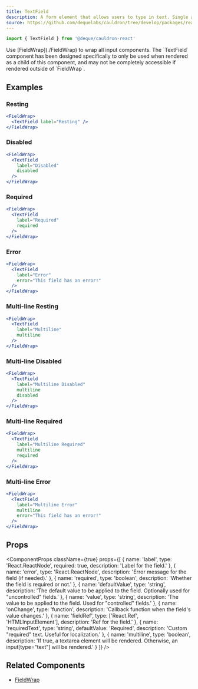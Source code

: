 ```yaml
---
title: TextField
description: A form element that allows users to type in text. Single and multi-line options.
source: https://github.com/dequelabs/cauldron/tree/develop/packages/react/src/components/TextField/index.tsx
---
```



```js
import { TextField } from '@deque/cauldron-react'
```

<Note>
  Use [FieldWrap](./FieldWrap) to wrap all input components. The `TextField` component has been designed specifically to only be used when rendered as a child of this component, and may not be completely accessible if rendered outside of `FieldWrap`.
</Note>

## Examples

### Resting

```jsx example
<FieldWrap>
  <TextField label="Resting" />
</FieldWrap>
```

### Disabled

```jsx example
<FieldWrap>
  <TextField
    label="Disabled"
    disabled
  />
</FieldWrap>
```

### Required

```jsx example
<FieldWrap>
  <TextField
    label="Required"
    required
  />
</FieldWrap>
```

### Error

```jsx example
<FieldWrap>
  <TextField
    label="Error"
    error="This field has an error!"
  />
</FieldWrap>
```

### Multi-line Resting

```jsx example
<FieldWrap>
  <TextField
    label="Multiline"
    multiline
  />
</FieldWrap>
```

### Multi-line Disabled

```jsx example
<FieldWrap>
  <TextField
    label="Multiline Disabled"
    multiline
    disabled
  />
</FieldWrap>
```

### Multi-line Required

```jsx example
<FieldWrap>
  <TextField
    label="Multiline Required"
    multiline
    required
  />
</FieldWrap>
```

### Multi-line Error

```jsx example
<FieldWrap>
  <TextField
    label="Multiline Error"
    multiline
    error="This field has an error!"
  />
</FieldWrap>
```

## Props

<ComponentProps
  className={true}
  props={[
    {
      name: 'label',
      type: 'React.ReactNode',
      required: true,
      description: 'Label for the field.'
    },
    {
      name: 'error',
      type: 'React.ReactNode',
      description: 'Error message for the field (if needed).'
    },
    {
      name: 'required',
      type: 'boolean',
      description: 'Whether the field is required or not.'
    },
    {
      name: 'defaultValue',
      type: 'string',
      description: 'The default value to be applied to the field. Optionally used for "uncontrolled" fields.'
    },
    {
      name: 'value',
      type: 'string',
      description: 'The value to be applied to the field. Used for "controlled" fields.'
    },
    {
      name: 'onChange',
      type: 'function',
      description: 'Callback function when the field\'s value changes.'
    },
    {
      name: 'fieldRef',
      type: ['React.Ref<HTMLInputElement>', 'HTMLInputElement'],
      description: 'Ref for the field.'
    },
    {
      name: 'requiredText',
      type: 'string',
      defaultValue: 'Required',
      description: 'Custom "required" text. Useful for localization.'
    },
    {
      name: 'multiline',
      type: 'boolean',
      description: 'If true, a textarea element will be rendered. Otherwise, an input[type="text"] will be rendered.'
    }
  ]}
/>

## Related Components

- [FieldWrap](./FieldWrap)
